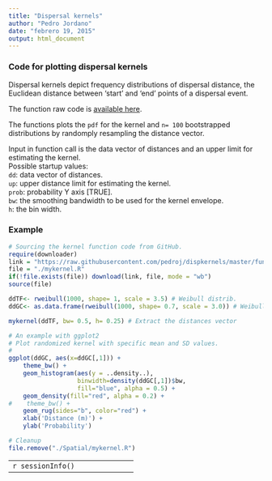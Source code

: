 ```yaml
---
title: "Dispersal kernels"
author: "Pedro Jordano"
date: "febrero 19, 2015"
output: html_document
---
```


### Code for plotting dispersal kernels

Dispersal kernels depict frequency distributions of dispersal distance, the Euclidean distance between ‘start’ and ‘end’ points of a dispersal event.  

The function raw code is [available here](https://github.com/pedroj/dispkernels/raw/master/functions/mykernel.R).    
   
The functions plots the `pdf` for the kernel and `n= 100` bootstrapped distributions by randomply resampling the distance vector.   

Input in function call is the data vector of distances and an upper limit for estimating the kernel.   
Possible startup values:    
`dd`: data vector of distances.    
`up`: upper distance limit for estimating the kernel.    
`prob`: probability Y axis [TRUE].     
`bw`: the smoothing bandwidth to be used for the kernel envelope.     
`h`: the bin width.    



### Example

```r
# Sourcing the kernel function code from GitHub.
require(downloader)
link = "https://raw.githubusercontent.com/pedroj/dispkernels/master/functions/mykernel.R"
file = "./mykernel.R"
if(!file.exists(file)) download(link, file, mode = "wb")
source(file)

ddTF<- rweibull(1000, shape= 1, scale = 3.5) # Weibull distrib.
ddGC<- as.data.frame(rweibull(1000, shape= 0.7, scale = 3.0)) # Weibull distrib.

mykernel(ddTF, bw= 0.5, h= 0.25) # Extract the distances vector

# An example with ggplot2
# Plot randomized kernel with specific mean and SD values.
#
ggplot(ddGC, aes(x=ddGC[,1])) +
    theme_bw() +
    geom_histogram(aes(y = ..density..), 
                   binwidth=density(ddGC[,1])$bw,
                   fill="blue", alpha = 0.5) +
    geom_density(fill="red", alpha = 0.2) +
#    theme_bw() +
    geom_rug(sides="b", color="red") +
    xlab('Distance (m)') +
    ylab('Probability')

# Cleanup
file.remove("./Spatial/mykernel.R")
```

----------------------------------
```r
sessionInfo()
```

----------------------------------
